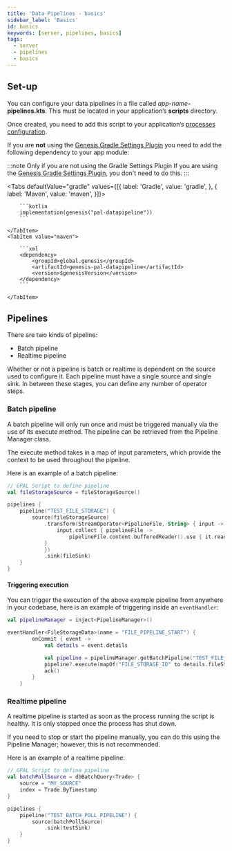 ```yaml
---
title: 'Data Pipelines - basics'
sidebar_label: 'Basics'
id: basics
keywords: [server, pipelines, basics]
tags:
  - server
  - pipelines
  - basics
---
```



## Set-up

You can configure your data pipelines in a file called _app-name_**-pipelines.kts**. This must be located in your application’s **scripts** directory. 

Once created, you need to add this script to your application’s [processes configuration](/server/data-pipelines/configuring-runtime/).

If you are **not** using the [Genesis Gradle Settings Plugin](/operations/project-structure/settings-plugin/) you need to add the following dependency to your app module:

:::note Only if you are not using the Gradle Settings Plugin
If you are using the [Genesis Gradle Settings Plugin](/operations/project-structure/settings-plugin/), you don't need to do this.
:::

<Tabs defaultValue="gradle" values={[{ label: 'Gradle', value: 'gradle', }, { label: 'Maven', value: 'maven', }]}>
    <TabItem value="gradle">

        ```kotlin
        implementation(genesis("pal-datapipeline"))
        ```

    </TabItem>
    <TabItem value="maven">

        ```xml
        <dependency>
            <groupId>global.genesis</groupId>
            <artifactId>genesis-pal-datapipeline</artifactId>
            <version>$genesisVersion</version>
        </dependency>
        ```

    </TabItem>
</Tabs>

## Pipelines

There are two kinds of pipeline:

- Batch pipeline
- Realtime pipeline

Whether or not a pipeline is batch or realtime is dependent on the source used to configure it.
Each pipeline must have a single source and single sink. In between these stages, you can define any number of operator steps.

### Batch pipeline

A batch pipeline will only run once and must be triggered manually via the use of its execute method. The pipeline can be retrieved from the Pipeline Manager class.

The execute method takes in a map of input parameters, which provide the context to be used throughout the pipeline.

Here is an example of a batch pipeline:

```kotlin
// GPAL Script to define pipeline
val fileStorageSource = fileStorageSource()

pipelines {
    pipeline("TEST_FILE_STORAGE") {
        source(fileStorageSource)
            .transform(StreamOperator<PipelineFile, String> { input -> flow {
                input.collect { pipelineFile ->
                    pipelineFile.content.bufferedReader().use { it.readText() } }
            }
            })
            .sink(fileSink)
    }
}
```

#### Triggering execution

You can trigger the execution of the above example pipeline from anywhere in your codebase, here is an example of triggering inside an `eventHandler`:

```kotlin
val pipelineManager = inject<PipelineManager>()

eventHandler<FileStorageData>(name = "FILE_PIPELINE_START") {
        onCommit { event ->
            val details = event.details

            val pipeline = pipelineManager.getBatchPipeline("TEST_FILE_STORAGE")
            pipeline?.execute(mapOf("FILE_STORAGE_ID" to details.fileStorageId, "FILE_NAME" to details.fileName))
            ack()
        }
    }
```

### Realtime pipeline

A realtime pipeline is started as soon as the process running the script is healthy. It is only stopped once the process has shut down. 

If you need to stop or start the pipeline manually, you can do this using the Pipeline Manager; however, this is not recommended. 

Here is an example of a realtime pipeline:

```kotlin
// GPAL Script to define pipeline
val batchPollSource = dbBatchQuery<Trade> {
    source = "MY_SOURCE"
    index = Trade.ByTimestamp
}

pipelines {
    pipeline("TEST_BATCH_POLL_PIPELINE") {
        source(batchPollSource)
            .sink(testSink)
    }
}
```

